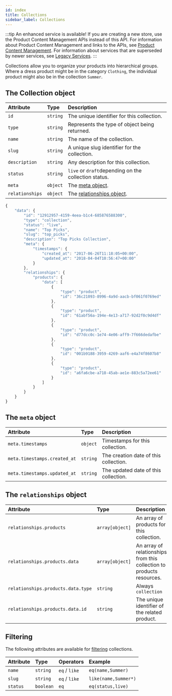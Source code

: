 ```yaml
---
id: index
title: Collections
sidebar_label: Collections
---
```


:::tip An enhanced service is available!
If you are creating a new store, use the Product Content Management APIs instead of this API. For information about Product Content Management and links to the APIs, see [Product Content Management](../../../concepts/product-content-management.md). For information about services that are superseded by newer services, see [Legacy Services](../../../api/index.md#legacy-services).
:::

Collections allow you to organize your products into hierarchical groups. Where a dress product might be in the category `Clothing`, the individual product might also be in the collection `Summer`.

## The Collection object

<!--DOCUSAURUS_CODE_TABS-->

<!--Attributes-->

| Attribute | Type | Description |
| :--- | :--- | :--- |
| `id` | `string` | The unique identifier for this collection. |
| `type` | `string` | Represents the type of object being returned. |
| `name` | `string` | The name of the collection. |
| `slug` | `string` | A unique slug identifier for the collection. |
| `description` | `string` | Any description for this collection. |
| `status` | `string` | `live` or `draft`depending on the collection status. |
| `meta` | `object` | The [meta object](#the-meta-object). |
| `relationships` | `object` | The [relationships object](#the-relationships-object). |

<!--Sample Object-->

```javascript
{
    "data": {
        "id": "12912957-4159-4eea-b1c4-685876588300",
        "type": "collection",
        "status": "live",
        "name": "Top Picks",
        "slug": "top_picks",
        "description": "Top Picks Collection",
        "meta": {
            "timestamps": {
                "created_at": "2017-06-26T11:18:05+00:00",
                "updated_at": "2018-04-04T10:56:47+00:00"
            }
        },
        "relationships": {
            "products": {
                "data": [
                    {
                        "type": "product",
                        "id": "36c21093-8996-4a9d-aacb-bf061f0769ed"
                    },
                    {
                        "type": "product",
                        "id": "61abf56a-194e-4e13-a717-92d2f0c9d4df"
                    },
                    {
                        "type": "product",
                        "id": "d77dcc0c-1e74-4e06-aff9-7f666dedafbe"
                    },
                    {
                        "type": "product",
                        "id": "001b9188-3959-4269-aaf6-e4a74f8607b8"
                    },
                    {
                        "type": "product",
                        "id": "a6fa6cbe-a718-45ab-ae1e-883c5a72ee61"
                    }
                ]
            }
        }
    }
}
```

<!--END_DOCUSAURUS_CODE_TABS-->

## The `meta` object

| Attribute | Type | Description |
| :--- | :--- | :--- |
| `meta.timestamps` | `object` | Timestamps for this collection. |
| `meta.timestamps.created_at` | `string` | The creation date of this collection. |
| `meta.timestamps.updated_at` | `string` | The updated date of this collection. |

## The `relationships` object

| Attribute | Type | Description |
| :--- | :--- | :--- |
| `relationships.products` | `array[object]` | An array of products for this collection. |
| `relationships.products.data` | `array[object]` | An array of relationships from this collection to products resources. |
| `relationships.products.data.type` | `string` | Always `collection` |
| `relationships.products.data.id` | `string` | The unique identifier of the related product. |

## Filtering

The following attributes are available for [filtering](../../basics/filtering.md) collections.

| Attribute | Type | **Operators** | **Example** |
| :--- | :--- | :--- | :--- |
| `name` | `string` | `eq` / `like` | `eq(name,Summer)` |
| `slug` | `string` | `eq` / `like` | `like(name,Summer*)` |
| `status` | `boolean` | `eq` | `eq(status,live)` |
